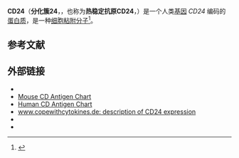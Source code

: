 {{Infobox_gene}}
'''CD24'''（'''分化簇24'''，{{lang-en|cluster of differentiation 24}}，也称为'''热稳定抗原CD24'''，{{lang-en|heat stable antigen CD24}}）是一个人类[[基因|基因]] ''CD24'' 编码的[[蛋白质|蛋白质]]，是一种[[细胞粘附分子|细胞粘附分子]]<ref name="pmid7959762">{{cite journal | vauthors = Hough MR, Rosten PM, Sexton TL, Kay R, Humphries RK | title = Mapping of CD24 and homologous sequences to multiple chromosomal loci | journal = Genomics | volume = 22 | issue = 1 | pages = 154–61 | date = July 1994 | pmid = 7959762 | doi = 10.1006/geno.1994.1356 }}</ref>。

== 参考文献 ==
{{reflist|2}}

==外部链接==
* {{MeshName|CD24+Antigen}}
* [https://web.archive.org/web/20110123180438/http://www.ebioscience.com/ebioscience/whatsnew/mousecdchart.htm Mouse CD Antigen Chart]
* [http://www.ebioscience.com/ebioscience/whatsnew/humancdchart.htm Human CD Antigen Chart] {{Wayback|url=http://www.ebioscience.com/ebioscience/whatsnew/humancdchart.htm |date=20090901222928 }}
* [http://www.copewithcytokines.de/cope.cgi?key=CD24 www.copewithcytokines.de: description of CD24 expression] {{Wayback|url=http://www.copewithcytokines.de/cope.cgi?key=CD24 |date=20191017215442 }}
* {{UCSC genome browser|CD24}}
* {{UCSC gene details|CD24}}

{{Clusters of differentiation}}
{{Cell adhesion molecules}}


{{membrane-protein-stub}}